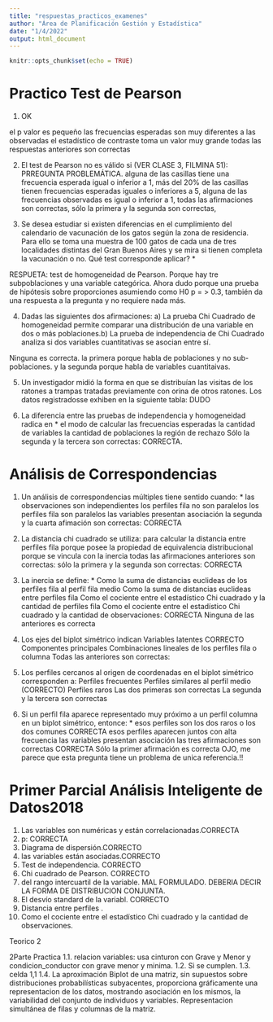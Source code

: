 ```yaml
---
title: "respuestas_practicos_examenes"
author: "Área de Planificación Gestión y Estadística"
date: "1/4/2022"
output: html_document
---
```


```r
knitr::opts_chunk$set(echo = TRUE)
```

# Practico Test de Pearson

1) OK

el p valor es pequeño
las frecuencias esperadas son muy diferentes a las observadas
el estadístico de contraste toma un valor muy grande
todas las respuestas anteriores son correctas

2) El test de Pearson no es válido si (VER CLASE 3, FILMINA 51): PRREGUNTA PROBLEMÁTICA. 
alguna de las casillas tiene una frecuencia esperada igual o inferior a 1, 
más del 20% de las casillas tienen frecuencias esperadas iguales o inferiores a 5, 
alguna de las frecuencias observadas es igual o inferior a 1, 
todas las afirmaciones son correctas, 
sólo la primera y la segunda son correctas,    

3) Se desea estudiar si existen diferencias en el cumplimiento del calendario de vacunación de los gatos según la zona de residencia. Para ello se toma una muestra de 100 gatos de cada una de tres localidades distintas del Gran Buenos Aires y se mira si tienen completa la vacunación o no. Qué test corresponde aplicar? *

RESPUETA: test de homogeneidad de Pearson. Porque hay tre subpoblaciones y una variable categórica.  Ahora dudo porque una prueba de hipótesis sobre proporciones asumiendo como H0 p = > 0.3, también da una respuesta a la pregunta y no requiere nada más. 


4) Dadas las siguientes dos afirmaciones: a) La prueba Chi Cuadrado de homogeneidad permite comparar una distribución de una variable en dos o más poblaciones.b) La prueba de independencia de Chi Cuadrado analiza si dos variables cuantitativas se asocian entre sí.

Ninguna es correcta. la primera porque habla de poblaciones y no sub-poblaciones. y la segunda porque habla de variables cuantitaivas.


5) Un investigador midió la forma en que se distribuían las visitas de los ratones a trampas tratadas previamente con orina de otros ratones. Los datos registradosse exhiben en la siguiente tabla:
DUDO



6) La diferencia entre las pruebas de independencia y homogeneidad radica en *
el modo de calcular las frecuencias esperadas
la cantidad de variables
la cantidad de poblaciones
la región de rechazo
Sólo la segunda y la tercera son correctas: CORRECTA.

# Análisis de Correspondencias

1) Un análisis de correspondencias múltiples tiene sentido cuando: *
las observaciones son independientes
los perfiles fila no son paralelos
los perfiles fila son paralelos
las variables presentan asociación
la segunda y la cuarta afimación son correctas: CORRECTA

2) La distancia chi cuadrado se utiliza:
para calcular la distancia entre perfiles fila
porque posee la propiedad de equivalencia distribucional
porque se vincula con la inercia
todas las afirmaciones anteriores son correctas:
sólo la primera y la segunda son correctas:  CORRECTA

3) La inercia se define: *
Como la suma de distancias euclideas de los perfiles fila al perfil fila medio
Como la suma de distancias euclideas entre perfiles fila
Como el cociente entre el estadístico Chi cuadrado y la cantidad de perfiles fila
Como el cociente entre el estadístico Chi cuadrado y la cantidad de observaciones: CORRECTA
Ninguna de las anteriores es correcta

4) Los ejes del biplot simétrico indican
Variables latentes CORRECTO
Componentes principales
Combinaciones lineales de los perfiles fila o columna
Todas las anteriores son correctas: 

5) Los perfiles cercanos al origen de coordenadas en el biplot simétrico corresponden a:
Perfiles frecuentes
Perfiles similares al perfil medio (CORRECTO)
Perfiles raros
Las dos primeras son correctas
La segunda y la tercera son correctas


6) Si un perfil fila aparece representado muy próximo a un perfil columna en un biplot simétrico, entonce: *
esos perfiles son los dos raros o los dos comunes CORRECTA
esos perfiles aparecen juntos con alta frecuencia
las variables presentan asociación
las tres afirmaciones son correctas CORRECTA
Sólo la primer afirmación es correcta 
OJO, me parece que esta pregunta tiene un problema de unica referencia.!! 

# Primer Parcial Análisis Inteligente de Datos2018  


1. Las variables son numéricas y están correlacionadas.CORRECTA
2. p: CORRECTA
3. Diagrama de dispersión.CORRECTO
4. las variables están asociadas.CORRECTO
5. Test de independencia. CORRECTO
6. Chi cuadrado de Pearson. CORRECTO
7. del rango intercuartil de la variable. MAL FORMULADO. DEBERIA DECIR LA FORMA DE DISTRIBUCION CONJUNTA.
8. El desvı́o standard de la variabl. CORRECTO
9.  Distancia entre perfiles .
10. Como el cociente entre el estadı́stico Chi cuadrado y la cantidad de observaciones.

Teorico 2

2Parte Practica
1.1. relacion variables: usa cinturon con Grave y Menor y condicion_conductor con grave menor y minima.
1.2. Sì se cumplen.
1.3. celda 1,1
1.4. La aproximación Biplot de una matriz, sin supuestos sobre distribuciones probabilísticas subyacentes, proporciona gráficamente una representacion de los datos, mostrando asociación en los mismos, la variabilidad del conjunto de individuos y variables. Representacion simultánea de filas y columnas de la matriz.






